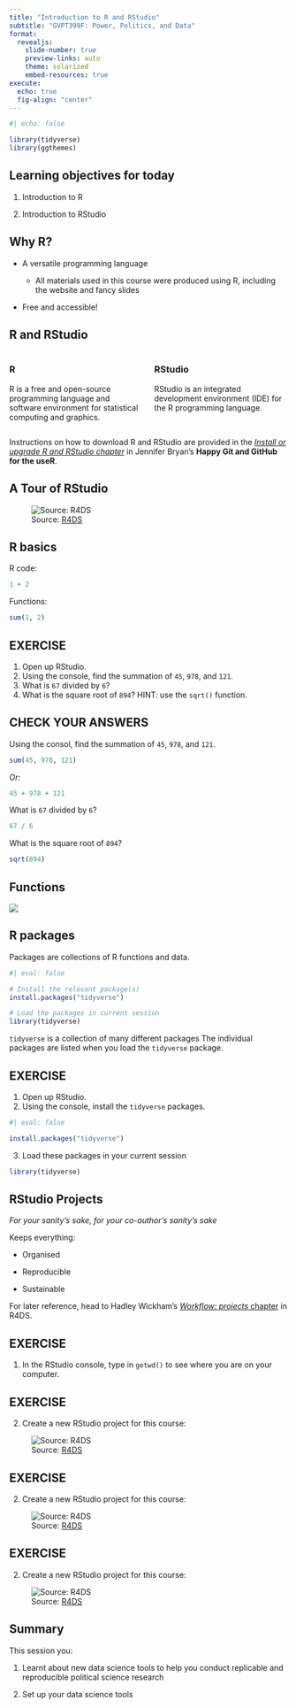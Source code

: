 ```yaml
---
title: "Introduction to R and RStudio"
subtitle: "GVPT399F: Power, Politics, and Data"
format: 
  revealjs:
    slide-number: true
    preview-links: auto
    theme: solarized
    embed-resources: true
execute: 
  echo: true
  fig-align: "center" 
---
```


```r
#| echo: false

library(tidyverse)
library(ggthemes)
```

## Learning objectives for today

1.  Introduction to R

2.  Introduction to RStudio

## Why R?

-   A versatile programming language

    -   All materials used in this course were produced using R, including the website and fancy slides

-   Free and accessible!

## R and RStudio

::: columns
::: {.column width="50%"}
### R

R is a free and open-source programming language and software environment for statistical computing and graphics.
:::

::: {.column width="50%"}
### RStudio

RStudio is an integrated development environment (IDE) for the R programming language.
:::
:::

::: aside
Instructions on how to download R and RStudio are provided in the [*Install or upgrade R and RStudio chapter*](https://happygitwithr.com/install-r-rstudio.html) in Jennifer Bryan's **Happy Git and GitHub for the useR**.
:::

## A Tour of RStudio

![Source: [R4DS](https://r4ds.had.co.nz/workflow-scripts.html#workflow-scripts)](img/rstudio-console.png){fig-align="center"}

## R basics

R code:

```r
1 + 2
```

Functions:

```r
sum(1, 2)
```

## EXERCISE {background-color="#B56576"}

1.  Open up RStudio.
2.  Using the console, find the summation of `45`, `978`, and `121`.
3.  What is `67` divided by `6`?
4.  What is the square root of `894`? HINT: use the `sqrt()` function.

## CHECK YOUR ANSWERS {background-color="#B56576"}

Using the consol, find the summation of `45`, `978`, and `121`.

```r
sum(45, 978, 121)
```

*Or:*

```r
45 + 978 + 121
```

What is `67` divided by `6`?

```r
67 / 6
```

What is the square root of `894`?

```r
sqrt(894)
```

## Functions

![](img/machine.png){fig-align="center"}

## R packages

Packages are collections of R functions and data.

```r
#| eval: false

# Install the relevant package(s)
install.packages("tidyverse")

# Load the packages in current session
library(tidyverse)
```

::: aside
`tidyverse` is a collection of many different packages The individual packages are listed when you load the `tidyverse` package.
:::

## EXERCISE {background-color="#B56576"}

1.  Open up RStudio.
2.  Using the console, install the `tidyverse` packages.

```r
#| eval: false

install.packages("tidyverse")
```

3.  Load these packages in your current session

```r

library(tidyverse)
```

## RStudio Projects

*For your sanity's sake, for your co-author's sanity's sake*

Keeps everything:

-   Organised

-   Reproducible

-   Sustainable

::: aside
For later reference, head to Hadley Wickham's [*Workflow: projects* chapter](https://r4ds.had.co.nz/workflow-projects.html#workflow-projects) in R4DS.
:::

## EXERCISE {background-color="#B56576"}

1.  In the RStudio console, type in `getwd()` to see where you are on your computer.

## EXERCISE {background-color="#B56576"}

2.  Create a new RStudio project for this course:

![Source: [R4DS](https://r4ds.had.co.nz/workflow-projects.html#rstudio-projects)](img/rstudio-project-1.png){alt="Source: R4DS" fig-align="center"}

## EXERCISE {background-color="#B56576"}

2.  Create a new RStudio project for this course:

![Source: [R4DS](https://r4ds.had.co.nz/workflow-projects.html#rstudio-projects)](img/rstudio-project-2.png){alt="Source: R4DS" fig-align="center"}

## EXERCISE {background-color="#B56576"}

2.  Create a new RStudio project for this course:

![Source: [R4DS](https://r4ds.had.co.nz/workflow-projects.html#rstudio-projects)](img/rstudio-project-3.png){alt="Source: R4DS" fig-align="center"}

## Summary

This session you:

1.  Learnt about new data science tools to help you conduct replicable and reproducible political science research

2.  Set up your data science tools
